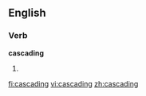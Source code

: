 
==English==

===Verb===
'''cascading'''

# {{present participle of|[[cascade]]}}

[[fi:cascading]]
[[vi:cascading]]
[[zh:cascading]]